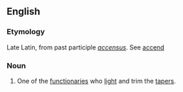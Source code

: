 ==English==

===Etymology===
Late Latin, from past participle ''[[accensus]]''. See [[accend]]

===Noun===
{{en-noun}}

# {{lb|en|Roman Catholic Church}} One of the [[functionaries]] who [[light]] and trim the [[tapers]].